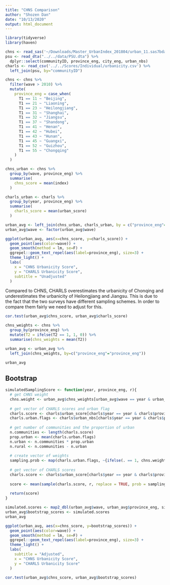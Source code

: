```yaml
---
title: "CHNS Comparison"
author: "Shozen Dan"
date: "10/13/2020"
output: html_document
---
```


```r
library(tidyverse)
library(haven)
```

```r
chns <- read_sas('~/Downloads/Master_UrbanIndex_201804/urban_11.sas7bdat')
psu <- read_dta("../../data/PSU.dta") %>% 
  dplyr::select(communityID, province_eng, city_eng, urban_nbs)
charls <- read_csv('../../Scores/Individual/urbanicity.csv') %>% 
  left_join(psu, by="communityID")
```

```r
chns <- chns %>% 
  filter(wave > 2010) %>% 
  mutate(
    province_eng = case_when(
      T1 == 11 ~ "Beijing",
      T1 == 21 ~ "Liaoning",
      T1 == 23 ~ "Heilongjiang",
      T1 == 31 ~ "Shanghai",
      T1 == 32 ~ "Jiangsu",
      T1 == 37 ~ "Shandong",
      T1 == 41 ~ "Henan",
      T1 == 42 ~ "Hubei",
      T1 == 43 ~ "Hunan",
      T1 == 45 ~ "Guangxi",
      T1 == 52 ~ "Guizhou",
      T1 == 55 ~ "Chongqing"
    )
  )
```

```r
chns_urban <- chns %>% 
  group_by(wave, province_eng) %>% 
  summarise(
    chns_score = mean(index)
  )

charls_urban <- charls %>% 
  group_by(year, province_eng) %>% 
  summarise(
    charls_score = mean(urban_score)
  )

urban_avg <- left_join(chns_urban, charls_urban, by = c("province_eng"="province_eng", "wave"="year"))
urban_avg$wave <- factor(urban_avg$wave)
```

```r
ggplot(urban_avg, aes(x=chns_score, y=charls_score)) + 
  geom_point(aes(color=wave)) + 
  geom_smooth(method = lm, se=F) + 
  ggrepel::geom_text_repel(aes(label=province_eng), size=3) +
  theme_light() + 
  labs(
    x = "CHNS Urbanicity Score",
    y = "CHARLS Urbanicity Score",
    subtitle = "Unadjusted"
  )
```
Compared to CHNS, CHARLS overestimates the urbanicity of Chonqing and underestimates the urbanicity of Heilongjiang and Jiangsu. This is due to the fact that the two surveys have different sampling schemes. In order to compare them fairly we need to adjust for this.  

```r
cor.test(urban_avg$chns_score, urban_avg$charls_score)
```
```r
chns_weights <- chns %>% 
  group_by(province_eng) %>% 
  mutate(T2 = ifelse(T2 == 1, 1, 0)) %>%
  summarise(chns_weights = mean(T2))
```

```r
urban_avg <- urban_avg %>%
  left_join(chns_weights, by=c("province_eng"="province_eng"))

urban_avg
```

## Bootstrap
```r
simulatedSamplingScore <- function(year, province_eng, r){
  # get CHNS weight
  chns.weight <- urban_avg$chns_weights[urban_avg$wave == year & urban_avg$province_eng == province_eng] 
  
  # get vector of CHARLS scores and urban flag
  charls.score <- charls$urban_score[charls$year == year & charls$province_eng == province_eng]
  charls.urban.flags <- charls$urban_nbs[charls$year == year & charls$province_eng == province_eng]
  
  # get number of communities and the proportion of urban
  n.communities <- length(charls.score)
  prop.urban <- mean(charls.urban.flags)
  n.urban <- n.communities * prop.urban
  n.rural <- n.communities - n.urban
  
  # create vector of weights
  sampling.prob <- map(charls.urban.flags, ~{ifelse(. == 1, chns.weight/n.urban, chns.weight/n.rural)})
  
  # get vector of CHARLS scores
  charls.score <- charls$urban_score[charls$year == year & charls$province_eng == province_eng]
  
  score <- mean(sample(charls.score, r, replace = TRUE, prob = sampling.prob))
  
  return(score)
}
```

```r
simulated.scores <- map2_dbl(urban_avg$wave, urban_avg$province_eng, simulatedSamplingScore, 10000)
urban_avg$bootstrap_scores <- simulated.scores
urban_avg
```

```r
ggplot(urban_avg, aes(x=chns_score, y=bootstrap_scores)) + 
  geom_point(aes(color=wave)) + 
  geom_smooth(method = lm, se=F) + 
  ggrepel::geom_text_repel(aes(label=province_eng), size=3) +
  theme_light() + 
  labs(
    subtitle = "Adjusted",
    x = "CHNS Urbanicity Score",
    y = "CHARLS Urbanicity Score"
  ) 
```
```r
cor.test(urban_avg$chns_score, urban_avg$bootstrap_scores)
```







